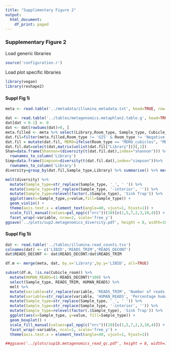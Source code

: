 ```yaml
---
title: "Supplimentary Figure 2"
output:
  html_document:
    df_print: paged
---
```


### Supplementary Figure 2

Load generic libraries
```r
source('configuration.r')
```

Load plot specific libraries
```r
library(vegan)
library(reshape2)
```

#### Suppl Fig 1i

```r
meta <- read.table('../metadata/illumina_metadata.txt', head=TRUE, row.names=2)

dat <- read.table('../tables/metagenomics.metaphlan2.table.g', head=TRUE, row.names=1)
dat[dat < 0.1] <- 0
dat <- dat[rowSums(dat)>0, ]
meta.filled <- meta %>% select(Library,Room_type, Sample_type, Cubicle_room, timept)
dat.fil=filter(meta.filled,Room_type != 'GIS' & Room_type != 'Negative controls' & timept == 1)
dat.fil = mutate(dat.fil, MDRO=ifelse(Room_type == "MDRO_cubicles", "MDRO_","")) %>% unite(MDRO,Cubicle_room,col="Cubicle_room",sep="")
dat.fil.dat=select(dat,matrix(unlist(dat.fil["Library"]))[,1])
Shan=data.frame(Shannon=(diversity(t(dat.fil.dat),index="shannon"))) %>% 
  rownames_to_column('Library')
Simp=data.frame(Simpson=diversity(t(dat.fil.dat),index="simpson"))%>% 
  rownames_to_column('Library')
diversity=group_by(dat.fil,Sample_type,Library) %>% summarise() %>% merge(Shan, by ="Library") %>% merge(Simp, by="Library")

melt(diversity) %>% 
  mutate(Sample_type=str_replace(Sample_type, '_', ' ')) %>%
  mutate(Sample_type=str_replace(Sample_type, '-interior', '')) %>%
  mutate(Sample_type=relevel(factor(.$Sample_type), 'Sink Trap')) %>% 
  ggplot(aes(x=Sample_type,y=value,fill=Sample_type)) +
  geom_violin() +
  theme(axis.text.x = element_text(angle=40, vjust=1, hjust=1)) + 
  scale_fill_manual(values=pal_npg(c("nrc"))(10)[c(1,5,7,2,3,10,4)]) + 
  facet_wrap(~variable, nrow=2, scale='free_y')
ggsave('../plots/sup2.metagenomics_diversity.pdf', height = 8, width=10)
```

#### Suppl Fig 1ii

```r
dat <- read.table('../tables/illumina.read_counts.tsv')
colnames(dat) <- c('LIBID','READS_TRIM','READS_DECONT')
dat$READS_DECONT <- dat$READS_DECONT/dat$READS_TRIM

df.m <- merge(meta, dat, by.x='Library',by.y='LIBID', all=TRUE) 

subset(df.m, !is.na(Cubicle_room)) %>%
  mutate(HUMAN_READS=(1-READS_DECONT)*100) %>%
  select(Sample_type, READS_TRIM, HUMAN_READS) %>%
  melt %>%
  mutate(variable=str_replace(variable, 'READS_TRIM', 'Number of reads')) %>%
  mutate(variable=str_replace(variable, 'HUMAN_READS', 'Percentage human reads')) %>%
  mutate(Sample_type=str_replace(Sample_type, '_', ' ')) %>%
  mutate(Sample_type=str_replace(Sample_type, '-interior', '')) %>%
  mutate(Sample_type=relevel(factor(.$Sample_type), 'Sink Trap')) %>% 
  ggplot(aes(x=Sample_type, y=value, fill=Sample_type)) +
  geom_boxplot() +
  scale_fill_manual(values=pal_npg(c("nrc"))(10)[c(1,5,7,2,3,10,4)]) + 
  facet_wrap(~variable, ncol=1, scale='free_y') +
  theme(axis.text.x = element_text(angle=40, vjust=1, hjust=1))

##ggsave('../plots/sup1b.metagenomics_read_qc.pdf', height = 8, width=10)
```

